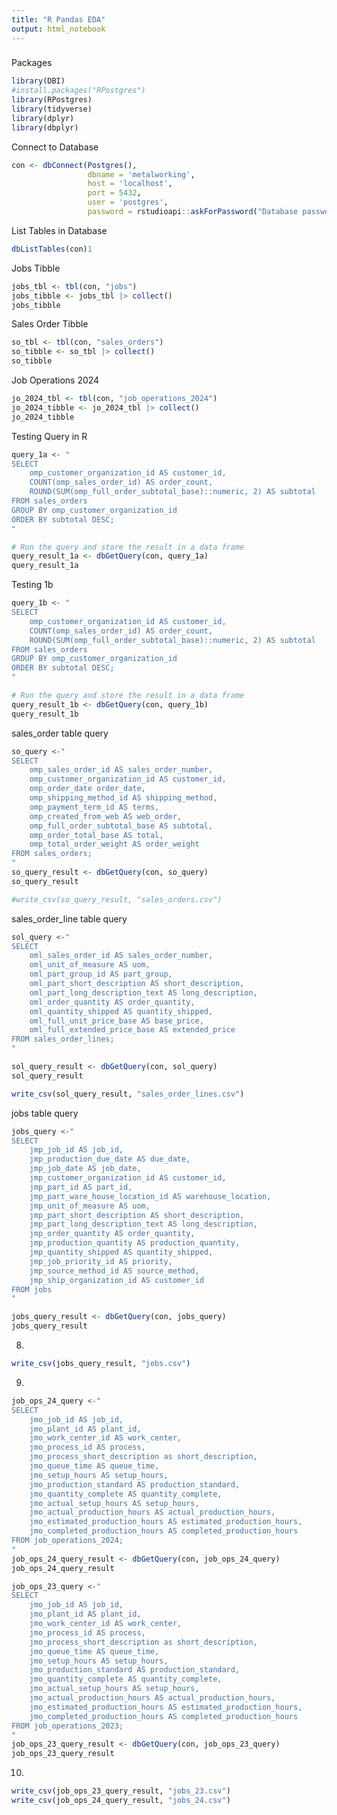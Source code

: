 ```yaml
---
title: "R Pandas EDA"
output: html_notebook
---
```


### 




### 
Packages
```r

library(DBI)
#install.packages("RPostgres")
library(RPostgres)
library(tidyverse)
library(dplyr)
library(dbplyr)
```

Connect to Database
```r
con <- dbConnect(Postgres(),                
                 dbname = 'metalworking',
                 host = 'localhost',    
                 port = 5432, 
                 user = 'postgres',
                 password = rstudioapi::askForPassword("Database password"))
```

List Tables in Database
```r
dbListTables(con)1
```


Jobs Tibble
```r
jobs_tbl <- tbl(con, "jobs")
jobs_tibble <- jobs_tbl |> collect()
jobs_tibble
```




Sales Order Tibble
```r
so_tbl <- tbl(con, "sales_orders")
so_tibble <- so_tbl |> collect()
so_tibble
```

Job Operations 2024
```r
jo_2024_tbl <- tbl(con, "job_operations_2024")
jo_2024_tibble <- jo_2024_tbl |> collect()
jo_2024_tibble
```

Testing Query in R
```r
query_1a <- "
SELECT 
    omp_customer_organization_id AS customer_id,
    COUNT(omp_sales_order_id) AS order_count,
    ROUND(SUM(omp_full_order_subtotal_base)::numeric, 2) AS subtotal
FROM sales_orders
GROUP BY omp_customer_organization_id
ORDER BY subtotal DESC;
"

# Run the query and store the result in a data frame
query_result_1a <- dbGetQuery(con, query_1a)
query_result_1a

```

Testing 1b
```r
query_1b <- "
SELECT 
    omp_customer_organization_id AS customer_id,
    COUNT(omp_sales_order_id) AS order_count,
    ROUND(SUM(omp_full_order_subtotal_base)::numeric, 2) AS subtotal
FROM sales_orders
GROUP BY omp_customer_organization_id
ORDER BY subtotal DESC;
"

# Run the query and store the result in a data frame
query_result_1b <- dbGetQuery(con, query_1b)
query_result_1b
```

sales_order table query
```r
so_query <-"
SELECT 
	omp_sales_order_id AS sales_order_number,
	omp_customer_organization_id AS customer_id,
	omp_order_date order_date,
	omp_shipping_method_id AS shipping_method,
	omp_payment_term_id AS terms,
	omp_created_from_web AS web_order,
	omp_full_order_subtotal_base AS subtotal,
	omp_order_total_base AS total,
	omp_total_order_weight AS order_weight
FROM sales_orders;
"
so_query_result <- dbGetQuery(con, so_query)
so_query_result

```


```r
#write_csv(so_query_result, "sales_orders.csv")

```


sales_order_line table query
```r
sol_query <-"
SELECT 
	oml_sales_order_id AS sales_order_number,
	oml_unit_of_measure AS uom,
	oml_part_group_id AS part_group,
	oml_part_short_description AS short_description,
	oml_part_long_description_text AS long_description,
	oml_order_quantity AS order_quantity,
	oml_quantity_shipped AS quantity_shipped,
	oml_full_unit_price_base AS base_price,
	oml_full_extended_price_base AS extended_price
FROM sales_order_lines;
"

sol_query_result <- dbGetQuery(con, sol_query)
sol_query_result
```


```r
write_csv(sol_query_result, "sales_order_lines.csv")
```

jobs table query
```r
jobs_query <-"
SELECT 
	jmp_job_id AS job_id,
	jmp_production_due_date AS due_date,
	jmp_job_date AS job_date,
	jmp_customer_organization_id AS customer_id,
	jmp_part_id AS part_id,
	jmp_part_ware_house_location_id AS warehouse_location,
	jmp_unit_of_measure AS uom,
	jmp_part_short_description AS short_description,
	jmp_part_long_description_text AS long_description,
	jmp_order_quantity AS order_quantity,
	jmp_production_quantity AS production_quantity,
	jmp_quantity_shipped AS quantity_shipped,
	jmp_job_priority_id AS priority,
	jmp_source_method_id AS source_method,
	jmp_ship_organization_id AS customer_id
FROM jobs
"

jobs_query_result <- dbGetQuery(con, jobs_query)
jobs_query_result

```

8. 
```r
write_csv(jobs_query_result, "jobs.csv")

```

9. 
```r
job_ops_24_query <-"
SELECT 
	jmo_job_id AS job_id,
	jmo_plant_id AS plant_id,
	jmo_work_center_id AS work_center,
	jmo_process_id AS process,
	jmo_process_short_description as short_description,
	jmo_queue_time AS queue_time,
	jmo_setup_hours AS setup_hours,
	jmo_production_standard AS production_standard,
	jmo_quantity_complete AS quantity_complete,
	jmo_actual_setup_hours AS setup_hours,
	jmo_actual_production_hours AS actual_production_hours,
	jmo_estimated_production_hours AS estimated_production_hours,
	jmo_completed_production_hours AS completed_production_hours
FROM job_operations_2024;
"
job_ops_24_query_result <- dbGetQuery(con, job_ops_24_query)
job_ops_24_query_result
```


```r
job_ops_23_query <-"
SELECT 
	jmo_job_id AS job_id,
	jmo_plant_id AS plant_id,
	jmo_work_center_id AS work_center,
	jmo_process_id AS process,
	jmo_process_short_description as short_description,
	jmo_queue_time AS queue_time,
	jmo_setup_hours AS setup_hours,
	jmo_production_standard AS production_standard,
	jmo_quantity_complete AS quantity_complete,
	jmo_actual_setup_hours AS setup_hours,
	jmo_actual_production_hours AS actual_production_hours,
	jmo_estimated_production_hours AS estimated_production_hours,
	jmo_completed_production_hours AS completed_production_hours
FROM job_operations_2023;
"
job_ops_23_query_result <- dbGetQuery(con, job_ops_23_query)
job_ops_23_query_result

```

10. 


```r
write_csv(job_ops_23_query_result, "jobs_23.csv")
write_csv(job_ops_24_query_result, "jobs_24.csv")
```